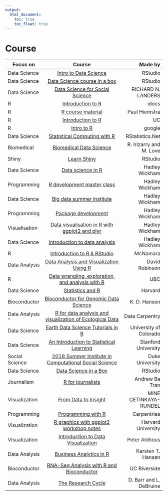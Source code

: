 ```yaml
---
output:
  html_document: 
    toc: true
    toc_float: true
---
```


# Course


|   Focus on |      Course      |  Made by |
|----------------|:---------------------------------:|-----------------:|
|Data Science |[Intro to Data Science](https://www2.stat.duke.edu/courses/Spring18/Sta199/) | RStudio|
|Data Science|[Data Science course in a box](https://github.com/rstudio-education/datascience-box)|RStudio|
|Data Science|[Data Science for Social Science](http://datascience.tntlab.org/schedule-materials/)|RICHARD N. LANDERS|
|R|[Introduction to R](https://ramnathv.github.io/pycon2014-r/)|idocs|
|R|[R course material](http://stcorp.nl/R_course/)|Paul Hiemstra|
|R|[Introduction to R](http://uc-r.github.io/introduction)|UC|
|R | [Intro to R](https://www.youtube.com/playlist?list=PLOU2XLYxmsIK9qQfztXeybpHvru-TrqAP)|google|
|Data Science|[Statistical Computing with R](http://rstatistics.net/)|RStatistics.Net|
|Biomedical|[Biomedical Data Science](http://genomicsclass.github.io/book/)|R. Irizarry and M. Love|
|Shiny|[Learn Shiny](https://shiny.rstudio.com/tutorial/)|RStudio|
|Data Science|[Data science in R](http://courses.had.co.nz/12-oscon/)|Hadley Wickham|
|Programming|[R development master class](http://courses.had.co.nz/12-devtools/)|Hadley Wickham|
|Data Science|[Big data summer institute](http://courses.had.co.nz/12-rice-bdsi/)|Hadley Wickham|
|Programming|[Package development](http://courses.had.co.nz/11-csiro/)|Hadley Wickham|
|Visualisation|[Data visualisation in R with ggplot2 and plyr](http://courses.had.co.nz/11-rice/)|Hadley Wickham| 
|Data Science|[Introduction to data analysis](http://had.co.nz/stat405/)|Hadley Wickham|
|R|[Introduction to R & RStudio](https://github.com/AmeliaMN/IntroToR)|McNamara|
|Data Analysis|[Data Analysis and Visualization Using R](http://varianceexplained.org/RData/)|David Robinson|
|R|[Data wrangling, exploration, and analysis with R](http://stat545.com/)|UBC|
|Data Science|[Statistics and R](http://rafalab.github.io/pages/harvardx.html)|Harvard|
|Bioconductor|[Bioconductor for Genomic Data Science](https://kasperdanielhansen.github.io/genbioconductor/)|K. D. Hansen|
|Data Analysis <kbd>*</kbd>|[R for data analysis and visualization of Ecological Data](https://datacarpentry.org/R-ecology-lesson/index.html#chapters)|Data Carpentry|
|Data Science|[Earth Data Science Tutorials in R](https://www.earthdatascience.org/tutorials/r/)|University of Colorado|
|Data Science|[An Introduction to Statistical Learning](https://www.dataschool.io/15-hours-of-expert-machine-learning-videos/)|Stanford University|
|Social Science|[2018 Summer Institute in Computational Social Science](https://compsocialscience.github.io/summer-institute/2018/teaching-learning-materials)|Duke University|
|Data Science|[Data Science in a Box](https://rstudio-education.github.io/datascience-box/)|RStudio|
|Journalism|[R for journalists](https://learn.r-journalism.com/en/)|Andrew Ba Tran|
|Visualization|[From Data to Insight](http://www2.stat.duke.edu/~mc301/ARTSCI101_Su16/)|MINE ÇETINKAYA-RUNDEL|
|Programming|[Programming with R](https://swcarpentry.github.io/r-novice-inflammation/)|Carpentries|
|Visualization|[R graphics with ggplot2 workshop notes](https://tutorials.iq.harvard.edu/R/Rgraphics/Rgraphics.html#geometric_objects_and_aesthetics)|Harvard University|
|Visualization|[Introduction to Data Visualization](http://paldhous.github.io/ucb/2016/dataviz/index.html)|Peter Aldhous|
|Data Analysis|[Business Analytics in R](http://lab.rady.ucsd.edu/sawtooth/business_analytics_in_r/index.html)|Karsten T. Hansen|
|Bioconductor|[RNA-Seq Analysis with R and Bioconductor](http://girke.bioinformatics.ucr.edu/CSHL_RNAseq/)|UC Riverside|
|Data Analysis|[The Research Cycle](https://rgup.gitlab.io/research_cycle/index.html)| D. Barr and L. DeBruine|
